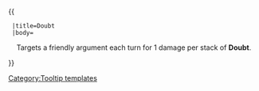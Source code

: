 {{ {{{1|Tooltip hover box}}}
  |title=Doubt
  |body=<center>Targets a friendly argument each turn for 1 damage per stack of '''Doubt'''.
</center>
}}<noinclude>[[Category:Tooltip templates]]</noinclude>